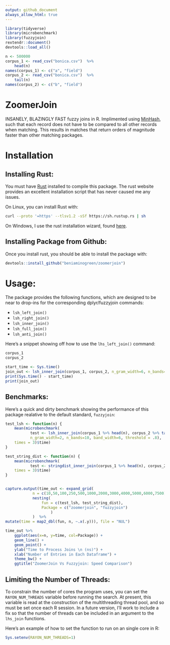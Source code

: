 ```yaml
---
output: github_document
always_allow_html: true
---
```


```r
library(tidyverse)
library(microbenchmark)
library(fuzzyjoin)
rextendr::document()
devtools::load_all()

n <- 500000
corpus_1 <- read_csv("bonica.csv")  %>%
    head(n)
names(corpus_1) <- c("a", "field")
corpus_2 <- read_csv("bonica.csv")  %>%
    tail(n)
names(corpus_2) <- c("b", "field")
```


# ZoomerJoin

INSANELY, BLAZINGLY FAST fuzzy joins in R. Implimented using
[MinHash](https://en.wikipedia.org/wiki/MinHash), such that each record does
not have to be compared to all other records when matching. This results in
matches that return orders of magnitude faster than other matching packages.

# Installation

## Installing Rust:

You must have [Rust](https://www.rust-lang.org/tools/install) installed
to compile this package. The rust website provides an excellent
installation script that has never caused me any issues.

On Linux, you can install Rust with:

``` sh
curl --proto '=https' --tlsv1.2 -sSf https://sh.rustup.rs | sh
```

On Windows, I use the rust installation wizard, found
[here](https://forge.rust-lang.org/infra/other-installation-methods.html).

## Installing Package from Github:

Once you install rust, you should be able to install the package with:

``` r
devtools::install_github("beniaminogreen/zoomerjoin")
```

# Usage:

The package provides the following functions, which are designed to be near to
drop-ins for the corresponding dplyr/fuzzyjoin commands:

* `lsh_left_join()`
* `lsh_right_join()`
* `lsh_inner_join()`
* `lsh_full_join()`
* `lsh_anti_join()`

Here's a snippet showing off how to use the `lhs_left_join()` command:

```r
corpus_1
corpus_2

start_time <- Sys.time()
join_out <- lsh_inner_join(corpus_1, corpus_2, n_gram_width=6, n_bands=20, band_width=6)
print(Sys.time() - start_time)
print(join_out)
```

## Benchmarks:

Here's a quick and dirty benchmark showing the performance of this package realative to the default standard, `fuzzyjoin`:

```r
test_lsh <- function(n) {
    mean(microbenchmark(
           test <- lsh_inner_join(corpus_1 %>% head(n), corpus_2 %>% tail(n),
           n_gram_width=2, n_bands=10, band_width=6, threshold = .8),
    times = 3)$time)
}

test_string_dist <- function(n) {
    mean(microbenchmark(
           test <- stringdist_inner_join(corpus_1 %>% head(n), corpus_2 %>% tail(n)),
    times = 3)$time)
}


capture.output(time_out <- expand_grid(
            n = c(10,50,100,250,500,1000,2000,3000,4000,5000,6000,7500),
            nesting(
                fun = c(test_lsh, test_string_dist),
                Package = c("zoomerjoin", "fuzzyjoin")
                    )
            )  %>%
mutate(time = map2_dbl(fun, n, ~.x(.y))), file = "NUL")

time_out %>%
    ggplot(aes(x=n, y=time, col=Package)) +
    geom_line() +
    geom_point() +
    ylab("Time to Process Joins \n (ns)") +
    xlab("Number of Entries in Each Dataframe") +
    theme_bw() +
    ggtitle("ZoomerJoin Vs Fuzzyjoin: Speed Comparison")


```




## Limiting the Number of Threads:

To constrain the number of cores the program uses, you can set the
`RAYON_NUM_THREADS` variable before running the search. At present, this
variable is read at the construction of the multithreading thread pool,
and so must be set once each R session. In a future version, I’ll work
to include a fix so that the number of threads can be included in an
argument to the `lhs_join` functions.

Here’s an example of how to set the function to run on an single core in
R:

``` r
Sys.setenv(RAYON_NUM_THREADS=1)
```
